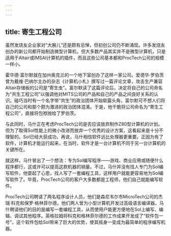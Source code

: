 ```yaml
---
---
---
```

title: 寄生工程公司
---




虽然发烧友企业家对“大腕儿”还是颇有忌惮，但初创公司仍不断涌现。许多发烧友创办的新公司都开始制造微型计算机，但大多数产品其实并不是微型计算机，只是适用于Altair或IMSAI计算机的插件，而且这些公司基本都和ProcTech公司的规模一样小。

霍华德·富尔默就在加州奥克兰的一个地下室创办了这样一家公司。爱德华·罗伯茨曾为戴维·巴纳尔主办的杂志《计算机小札》撰写过一篇评论文章，攻击生产兼容Altair存储板的公司是“寄生虫”。富尔默读了这篇评论后，决定将自己的公司命名为“共生工程公司”以强调他对MITS公司的产品和自己的产品之间良好关系的认识。碰巧当时有一个名字带“共生”的政治团体开始崭露头角，富尔默可不想人们将自己的公司和那个颇为激进的政治团体混淆。于是，他干脆将公司命名为“寄生工程公司”，直接将包袱抛给了罗伯茨。

与此同时，马什正在考虑ProcTech公司是否应该放弃制作Z80型计算机的计划。但为了取得Sol性能上的微小改进而放弃一个优秀的设计方案，这看起来是十分不理智的。Sol已经大获成功，再说，马什相信软件远比处理器更重要。正因为有了软件，计算机才能运行起来，在当时，软件才是一台计算机不同于另一台计算机的关键所在。

就这样，马什冒出了一个想法：专为Sol编写程序——游戏、商业应用或随便什么程序都行，这或许可以提高这款机器的销量。不过，马什并没有找人专门为Sol编写软件，他耍起了心思，找人写了一套编程工具，这样用户就能更容易地为Sol编写软件了。毕竟，ProcTech公司的客户大多数都是工程师，他们自己就能编写软件。

ProcTech公司聘请了两名程序设计人员，他们是森尼韦尔市MicroTech公司的杰瑞·科克和保罗·格林菲尔德。他们两人曾为小型计算机开发过高级语言编译器。马什聘请他们的目的是编写一套编程工具，从而使用户能更方便地在Sol上编写、编辑、调试其他程序。英格拉姆将科克和格林菲尔德的工作成果开发成了“软件包一号”，这个软件包给Sol带来了巨大的优势，使其摇身一变成为最简单的程序编写机器。